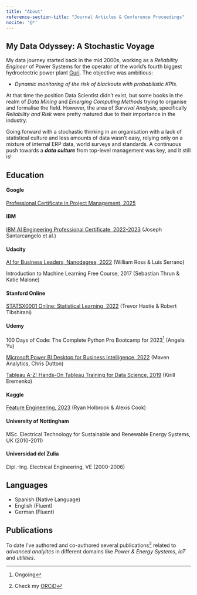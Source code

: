 ```yaml
---
title: "About"
reference-section-title: "Journal Articles & Conference Proceedings"
nocite: '@*'
---
```


## My Data Odyssey: A Stochastic Voyage

My data journey started back in the mid 2000s, working as a *Reliability Engineer* of Power Systems for the operator of the world's fourth biggest hydroelectric power plant [Guri](https://www.power-technology.com/features/feature-the-10-biggest-hydroelectric-power-plants-in-the-world/){target="_blank"}. The objective was ambitious:

-   *Dynamic monitoring of the risk of blackouts with probabilistic KPIs.*

At that time the position Data Scientist didn't exist, but some books in the realm of *Data Mining* and *Emerging Computing Methods* trying to organise and formalise the field. However, the area of *Survival Analysis*, specifically *Reliability and Risk* were pretty matured due to their importance in the industry.

Going forward with a stochastic thinking in an organisation with a lack of statistical culture and less amounts of data wasn't easy, relying only on a mixture of internal ERP data, world surveys and standards. A continuous push towards a ***data culture*** from top-level management was key, and it still is!

## Education

#### Google

[Professional Certificate in Project Management, 2025](https://www.coursera.org/account/accomplishments/specialization/certificate/4DMGH7CBK36A "go to certificate ")

#### IBM

[IBM AI Engineering Professional Certificate, 2022-2023](https://www.coursera.org/account/accomplishments/specialization/certificate/6FLUFKVGSAST "go to certificate"){target="_blank"} (Joseph Santarcangelo et al.)

#### Udacity

[AI for Business Leaders, Nanodegree, 2022](https://graduation.udacity.com/confirm/CAD3ZG3C "go to certificate"){target="_blank"} (William Ross & Luis Serrano)

Introduction to Machine Learning Free Course, 2017 (Sebastian Thrun & Katie Malone)

#### Stanford Online

[STATSX0001 Online: Statistical Learning, 2022](https://courses.edx.org/certificates/82d8c63898494b70b9da2edb345746a1 "go to certificate"){target="_blank"} (Trevor Hastie & Robert Tibshirani)

#### Udemy

100 Days of Code: The Complete Python Pro Bootcamp for 2023[^1] (Angela Yu)

[^1]: Ongoing

[Microsoft Power BI Desktop for Business Intelligence, 2022](https://www.udemy.com/certificate/UC-a6044754-ea60-4d78-9fc9-af19e82d298a/ "go to certificate"){target="_blank"} (Maven Analytics, Chris Dutton)

[Tableau A-Z: Hands-On Tableau Training for Data Science, 2019](https://www.udemy.com/certificate/UC-QBR0V6J7/ "go to certificate"){target="_blank"} (Kirill Eremenko)

#### Kaggle

[Feature Engineering, 2023](https://www.kaggle.com/learn/certification/jorgethomasm/feature-engineering "go to certificate"){target="_blank"} (Ryan Holbrook & Alexis Cook)

#### University of Nottingham

MSc. Electrical Technology for Sustainable and Renewable Energy Systems, UK (2010-2011)

#### Universidad del Zulia

Dipl.-Ing. Electrical Engineering, VE (2000-2006)

## Languages

-   Spanish (Native Language)
-   English (Fluent)
-   German (Fluent)

## Publications

To date I've authored and co-authored several publications[^2] related to *advanced analyitcs* in different domains like *Power & Energy Systems*, *IoT* and *utilities*.

[^2]: Check my [ORCiD](https://orcid.org/0000-0001-8844-8421){target="_blank"}